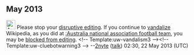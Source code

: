 <article id="39452534" title=User talk:Assassinador>
	<talkpage id="39452534" title="User talk:Assassinador">
== May 2013 ==

[[File:Ambox warning pn.svg|25px|alt=|link=]] Please stop your [[Wikipedia:Disruptive editing|disruptive editing]]. If you continue to [[Wikipedia:Vandalism|vandalize]] Wikipedia, as you did at [[:Australia national association football team]], you may be [[Wikipedia:Blocking policy|blocked from editing]]. &lt;!-- Template:uw-vandalism3 --&gt;&lt;!-- Template:uw-cluebotwarning3 --&gt; --[[User:2nyte|2nyte]] ([[User talk:2nyte|talk]]) 02:30, 22 May 2013 (UTC)
	</talkpage>
</article>